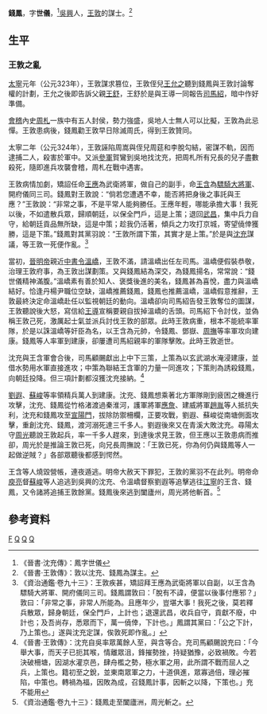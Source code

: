 '''錢鳳'''{{BD|？年||324年||catIdx=Q}}，字'''世儀'''，<ref>《晉書·沈充傳》：鳳字世儀</ref>[[吳興郡|吳興]]人，[[王敦|王敦]]的謀士。<ref>《晉書·王敦傳》：敦以沈充、錢鳳為謀主。</ref>
==生平==
===王敦之亂===
{{main|王敦之亂}}
[[太宁_(晋)|太寧]]元年（公元323年），王敦謀求篡位，王敦侄兒[[王允之|王允之]]聽到錢鳳與王敦討論奪權的計劃，王允之後即告訴父親[[王舒|王舒]]，王舒於是與王導一同報告[[司馬紹|司馬紹]]，暗中作好準備。

[[會稽|會稽]]內史[[周札|周札]]一族中有五人封侯，勢力強盛，吳地人士無人可以比擬，王敦為此忌憚。王敦患病後，錢鳳勸王敦早日除滅周氏，得到王敦贊同。

太寧二年（公元324年），王敦誣陷周嵩與侄兒周莚和李脫勾結，密謀不軌，因而逮捕二人，殺害於軍中。又派[[參軍|參軍]]賀鸞到吳地找沈充，把周札所有兄長的兒子盡數殺死，隨即進兵攻襲會稽，周札在戰中遇害。

王敦病情加劇，矯詔任命[[王應|王應]]為武衛將軍，做自己的副手，命[[王含|王含]]為[[驃騎大將軍|驃騎大將軍]]、開府儀同三司。錢鳳對王敦說：“倘若您遭遇不幸，能否將把身後之事託與王應？”王敦說：“非常之事，不是平常人能夠勝任。王應年輕，哪能承擔大事！我死以後，不如遣散兵眾，歸順朝廷，以保全門戶，這是上策；退回[[武昌|武昌]]，集中兵力自守，給朝廷貢品無所缺，這是中策；趁我仍活著，傾兵之力攻打京城，寄望僥倖獲勝，這是下策。”錢鳳對其黨羽說：“王敦所謂下策，其實才是上策。”於是與[[沈充|沈充]]謀議，等王敦一死便作亂。<ref>《資治通鑑·卷九十三》：王敦疾甚，矯詔拜王應為武衛將軍以自副，以王含為驃騎大將軍、開府儀同三司。錢鳳謂敦曰：「脫有不諱，便當以後事付應邪？」敦曰：「非常之事，非常人所能為。且應年少，豈堪大事！我死之後，莫若釋兵散眾，歸身朝廷，保全門戶，上計也；退還武昌，收兵自守，貢獻不廢，中計也；及吾尚存，悉眾而下，萬一僥倖，下計也。」鳳謂其黨曰：「公之下計，乃上策也。」遂與沈充定謀，俟敦死即作亂。」</ref>

當初，[[晉明帝|晉明帝]]親近[[中書令|中書令]][[溫嶠|溫嶠]]，王敦不滿，請溫嶠出任左司馬。溫嶠便假裝恭敬，治理王敦府事，為王敦出謀劃策。又與錢鳳結為深交，為錢鳳揚名，常常說：“錢世儀精神滿腹。”溫嶠素有善於知人、褒獎後進的美名，錢鳳甚為喜悅，盡力與溫嶠結好。恰逢丹楊尹職位空缺，溫嶠推薦錢鳳，錢鳳也推薦溫嶠，溫嶠假意推辭，王敦最終決定命溫嶠赴任以監視朝廷的動向。溫嶠卻向司馬紹告發王敦奪位的圖謀，王敦聽說後大怒，寫信給[[王導|王導]]宣稱要親自拔掉溫嶠的舌頭。司馬紹下令討伐，並偽稱王敦己死，激厲起士氣並派兵討伐王敦的部眾。此時王敦病重，根本不能統率軍隊，於是以誅溫嶠等奸臣為名，以王含為元帥，令錢鳳、鄧嶽、[[周撫|周撫]]等率軍攻向建康。錢鳳等人率軍到建康，卻屢遭司馬紹親率的軍隊擊敗。此時王敦逝世。

沈充與王含軍會合後，司馬顧颺獻出上中下三策，上策為以玄武湖水淹浸建康，並借水勢用水軍直接進攻；中策為聯結王含軍的力量一同進攻；下策則為誘殺錢鳳，向朝廷投降。但三項計劃都沒獲沈充接納。<ref>《晉書·王敦傳》：沈充自吳率眾萬餘人至，與含等合。充司馬顧颺說充曰：「今舉大事，而天子已扼其喉，情離眾沮，鋒摧勢挫，持疑猶豫，必致禍敗。今若決破柵塘，因湖水灌京邑，肆舟檻之勢，極水軍之用，此所謂不戰而屈人之兵，上策也。籍初至之銳，並東南眾軍之力，十道俱進，眾寡過倍，理必摧陷，中策也。轉禍為福，因敗為成，召錢鳳計事，因斬之以降，下策也。」充不能用</ref>

[[劉遐|劉遐]]、[[蘇峻|蘇峻]]等率領精兵萬人到建康。沈充、錢鳳想乘著北方軍隊剛到疲困之機進行攻擊，沈充、錢鳳從竹格渚渡過秦淮河，護軍將軍[[應詹|應詹]]、建威將軍[[趙胤|趙胤]]等人抵抗失利，沈充和錢鳳攻至[[宣陽門|宣陽門]]，拔除防禦柵欄，正要攻戰，劉遐、蘇峻從南塘側面攻擊，重創沈充、錢鳳，渡河溺死達三千多人。劉遐後來又在青溪大敗沈充。尋陽太守[[周光_(晋朝)|周光]]聽說王敦起兵，率一千多人趕來，到達後求見王敦，但王應以王敦患病而推卻，周光於是推論王敦已死，向兄長周撫說：「王敦已死，你為何仍與錢鳳等人一起做逆賊？」各部眾聽後都感到愕然。

王含等人燒毀營帳，連夜遁逃。明帝大赦天下罪犯，王敦的黨羽不在此列。明帝命[[庾亮|庾亮]]督[[蘇峻|蘇峻]]等人追逃到吳興的沈充、令溫嶠督察劉遐等追擊逃往[[江寧|江寧]]的王含、錢鳳，又令諸將追捕王敦餘黨。錢鳳後來逃到闔廬州，周光將他斬首。<ref>《資治通鑑·卷九十三》：錢鳳走至闔廬洲，周光斬之。</ref>

==參考資料==
{{Reflist|2}}
[[Category:錢姓|F]]
[[Category:東晉軍事人物|Q]]
[[Category:德清人|Q]]
[[Category:晉朝被處決者|Q]]